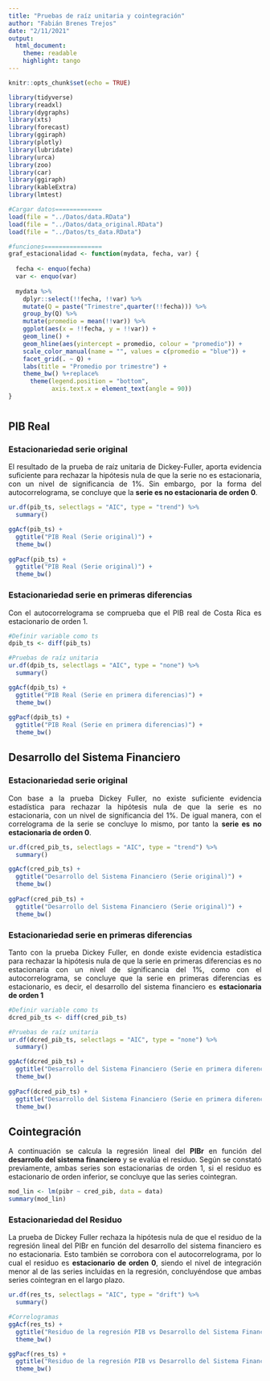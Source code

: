 ```yaml
---
title: "Pruebas de raíz unitaria y cointegración"
author: "Fabián Brenes Trejos"
date: "2/11/2021"
output: 
  html_document:
    theme: readable
    highlight: tango
---
```


```{=html}
<style>
body {
text-align: justify}
</style>
```
```r
knitr::opts_chunk$set(echo = TRUE)

library(tidyverse)
library(readxl)
library(dygraphs)
library(xts)
library(forecast)
library(ggiraph)
library(plotly)
library(lubridate)
library(urca)
library(zoo)
library(car)
library(ggiraph)
library(kableExtra)
library(lmtest)

#Cargar datos=============
load(file = "../Datos/data.RData")
load(file = "../Datos/data_original.RData")
load(file = "../Datos/ts_data.RData")

```

```r

#funciones================
graf_estacionalidad <- function(mydata, fecha, var) {
  
  fecha <- enquo(fecha)
  var <- enquo(var)
  
  mydata %>% 
    dplyr::select(!!fecha, !!var) %>%
    mutate(Q = paste("Trimestre",quarter(!!fecha))) %>% 
    group_by(Q) %>% 
    mutate(promedio = mean(!!var)) %>%
    ggplot(aes(x = !!fecha, y = !!var)) + 
    geom_line() + 
    geom_hline(aes(yintercept = promedio, colour = "promedio")) +
    scale_color_manual(name = "", values = c(promedio = "blue")) +
    facet_grid(. ~ Q) +
    labs(title = "Promedio por trimestre") +
    theme_bw() %+replace%
      theme(legend.position = "bottom",
            axis.text.x = element_text(angle = 90))
}

```

#  {.tabset}

## PIB Real

### Estacionariedad serie original

El resultado de la prueba de raíz unitaria de Dickey-Fuller, aporta evidencia suficiente para rechazar la hipótesis nula de que la serie no es estacionaria, con un nivel de significancia de 1%. Sin embargo, por la forma del autocorrelograma, se concluye que la **serie es no estacionaria de orden 0**.

```r

ur.df(pib_ts, selectlags = "AIC", type = "trend") %>% 
  summary()
```

```r

ggAcf(pib_ts) +
  ggtitle("PIB Real (Serie original)") + 
  theme_bw()
  
ggPacf(pib_ts) +
  ggtitle("PIB Real (Serie original)") + 
  theme_bw()


```

### Estacionariedad serie en primeras diferencias

Con el autocorrelograma se comprueba que el PIB real de Costa Rica es estacionario de orden 1.

```r

#Definir variable como ts
dpib_ts <- diff(pib_ts)

#Pruebas de raíz unitaria
ur.df(dpib_ts, selectlags = "AIC", type = "none") %>% 
  summary()

```

```r

ggAcf(dpib_ts) +
  ggtitle("PIB Real (Serie en primera diferencias)") + 
  theme_bw()
  
ggPacf(dpib_ts) +
  ggtitle("PIB Real (Serie en primera diferencias)") + 
  theme_bw()

```

## Desarrollo del Sistema Financiero

### Estacionariedad serie original

Con base a la prueba Dickey Fuller, no existe suficiente evidencia estadística para rechazar la hipótesis nula de que la serie es no estacionaria, con un nivel de significancia del 1%. De igual manera, con el correlograma de la serie se concluye lo mismo, por tanto la **serie es no estacionaria de orden 0**.

```r

ur.df(cred_pib_ts, selectlags = "AIC", type = "trend") %>% 
  summary()
```

```r

ggAcf(cred_pib_ts) +
  ggtitle("Desarrollo del Sistema Financiero (Serie original)") + 
  theme_bw()
  
ggPacf(cred_pib_ts) +
  ggtitle("Desarrollo del Sistema Financiero (Serie original)") + 
  theme_bw()


```

### Estacionariedad serie en primeras diferencias

Tanto con la prueba Dickey Fuller, en donde existe evidencia estadística para rechazar la hipótesis nula de que la serie en primeras diferencias es no estacionaria con un nivel de significancia del 1%, como con el autocorrelograma, se concluye que la serie en primeras diferencias es estacionario, es decir, el desarrollo del sistema financiero es **estacionaria de orden 1**

```r

#Definir variable como ts
dcred_pib_ts <- diff(cred_pib_ts)

#Pruebas de raíz unitaria
ur.df(dcred_pib_ts, selectlags = "AIC", type = "none") %>% 
  summary()

```

```r

ggAcf(dcred_pib_ts) +
  ggtitle("Desarrollo del Sistema Financiero (Serie en primera diferencias)") + 
  theme_bw()
  
ggPacf(dcred_pib_ts) +
  ggtitle("Desarrollo del Sistema Financiero (Serie en primera diferencias)") + 
  theme_bw()

```

## Cointegración

A continuación se calcula la regresión lineal del **PIBr** en función del **desarrollo del sistema financiero** y se evalúa el residuo. Según se constató previamente, ambas series son estacionarias de orden 1, si el residuo es estacionario de orden inferior, se concluye que las series cointegran.

```r

mod_lin <- lm(pibr ~ cred_pib, data = data)
summary(mod_lin)

```

### Estacionariedad del Residuo

La prueba de Dickey Fuller rechaza la hipótesis nula de que el residuo de la regresión lineal del PIBr en función del desarrollo del sistema financiero es no estacionaria. Esto también se corrobora con el autocorrelograma, por lo cual el residuo es **estacionario de orden 0**, siendo el nivel de integración menor al de las series incluidas en la regresión, concluyéndose que ambas series cointegran en el largo plazo.

```r

ur.df(res_ts, selectlags = "AIC", type = "drift") %>% 
  summary()

#Correlogramas
ggAcf(res_ts) +
  ggtitle("Residuo de la regresión PIB vs Desarrollo del Sistema Financiero") + 
  theme_bw()

ggPacf(res_ts) +
  ggtitle("Residuo de la regresión PIB vs Desarrollo del Sistema Financiero") + 
  theme_bw()
```
